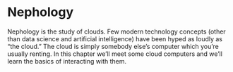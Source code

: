 # Nephology

Nephology is the study of clouds. Few modern technology concepts (other than 
data science and artificial intelligence) have been hyped as loudly as "the
cloud." The cloud is simply somebody else's computer which you're usually
renting. In this chapter we'll meet some cloud computers and we'll learn the
basics of interacting with them.